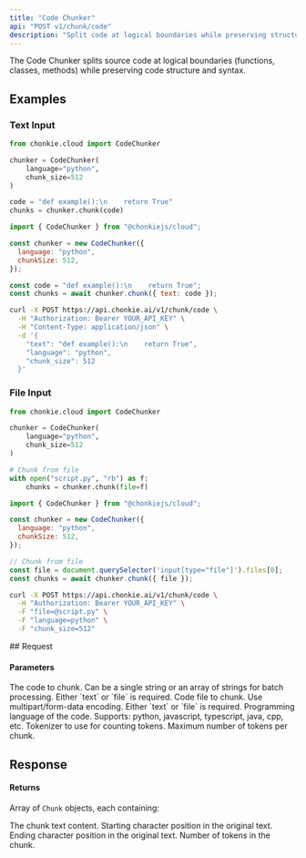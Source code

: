 ```yaml
---
title: "Code Chunker"
api: "POST v1/chunk/code"
description: "Split code at logical boundaries while preserving structure"
---
```


The Code Chunker splits source code at logical boundaries (functions, classes, methods) while preserving code structure and syntax.

## Examples

### Text Input

<CodeGroup>

```python Python
from chonkie.cloud import CodeChunker

chunker = CodeChunker(
    language="python",
    chunk_size=512
)

code = "def example():\n    return True"
chunks = chunker.chunk(code)
```

```javascript JavaScript
import { CodeChunker } from "@chonkiejs/cloud";

const chunker = new CodeChunker({
  language: "python",
  chunkSize: 512,
});

const code = "def example():\n    return True";
const chunks = await chunker.chunk({ text: code });
```

```bash cURL
curl -X POST https://api.chonkie.ai/v1/chunk/code \
  -H "Authorization: Bearer YOUR_API_KEY" \
  -H "Content-Type: application/json" \
  -d '{
    "text": "def example():\n    return True",
    "language": "python",
    "chunk_size": 512
  }'
```

</CodeGroup>

### File Input

<CodeGroup>

```python Python
from chonkie.cloud import CodeChunker

chunker = CodeChunker(
    language="python",
    chunk_size=512
)

# Chunk from file
with open("script.py", "rb") as f:
    chunks = chunker.chunk(file=f)
```

```javascript JavaScript
import { CodeChunker } from "@chonkiejs/cloud";

const chunker = new CodeChunker({
  language: "python",
  chunkSize: 512,
});

// Chunk from file
const file = document.querySelector('input[type="file"]').files[0];
const chunks = await chunker.chunk({ file });
```

```bash cURL
curl -X POST https://api.chonkie.ai/v1/chunk/code \
  -H "Authorization: Bearer YOUR_API_KEY" \
  -F "file=@script.py" \
  -F "language=python" \
  -F "chunk_size=512"
```

</CodeGroup>
## Request

#### Parameters

<ParamField path="text" type="string | string[]">
  The code to chunk. Can be a single string or an array of strings for batch processing. Either `text` or `file` is required.
</ParamField>

<ParamField path="file" type="file">
  Code file to chunk. Use multipart/form-data encoding. Either `text` or `file` is required.
</ParamField>

<ParamField path="language" type="string" default="python">
  Programming language of the code. Supports: python, javascript, typescript,
  java, cpp, etc.
</ParamField>

<ParamField path="tokenizer" type="string" default="gpt2">
  Tokenizer to use for counting tokens.
</ParamField>

<ParamField path="chunk_size" type="integer" default="512">
  Maximum number of tokens per chunk.
</ParamField>

## Response

#### Returns

Array of `Chunk` objects, each containing:

<ResponseField name="text" type="string">
  The chunk text content.
</ResponseField>

<ResponseField name="start_index" type="integer">
  Starting character position in the original text.
</ResponseField>

<ResponseField name="end_index" type="integer">
  Ending character position in the original text.
</ResponseField>

<ResponseField name="token_count" type="integer">
  Number of tokens in the chunk.
</ResponseField>
